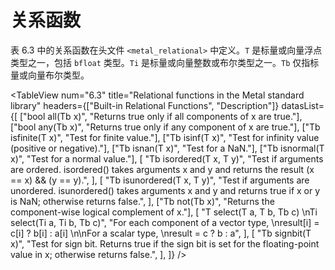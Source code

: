 # 关系函数

<ToBePolishedAfterTranslation />

<OriginalPDF title="6.4 Relational Functions" />

表 6.3 中的关系函数在头文件 `<metal_relational>` 中定义。`T` 是标量或向量浮点类型之一，包括 `bfloat` 类型。`Ti` 是标量或向量整数或布尔类型之一。`Tb` 仅指标量或向量布尔类型。

<TableView
  num="6.3"
  title="Relational functions in the Metal standard library"
  headers={["Built-in Relational Functions", "Description"]}
  datasList={[
    ["bool all(Tb x)", "Returns true only if all components of x are true."],
    ["bool any(Tb x)", "Returns true only if any component of x are true."],
    ["Tb isfinite(T x)", "Test for finite value."],
    ["Tb isinf(T x)", "Test for infinity value (positive or negative)."],
    ["Tb isnan(T x)", "Test for a NaN."],
    ["Tb isnormal(T x)", "Test for a normal value."],
    [
      "Tb isordered(T x, T y)",
      "Test if arguments are ordered. isordered() takes arguments x and y and returns the result (x == x) && (y == y).",
    ],
    [
      "Tb isunordered(T x, T y)",
      "Test if arguments are unordered. isunordered() takes arguments x and y and returns true if x or y is NaN; otherwise returns false.",
    ],
    ["Tb not(Tb x)", "Returns the component-wise logical complement of x."],
    [
      "T select(T a, T b, Tb c) \nTi select(Ti a, Ti b, Tb c)",
      "For each component of a vector type, \nresult[i] = c[i] ? b[i] : a[i] \n\nFor a scalar type, \nresult = c ? b : a",
    ],
    [
      "Tb signbit(T x)",
      "Test for sign bit. Returns true if the sign bit is set for the floating-point value in x; otherwise returns false.",
    ],
  ]}
/>
